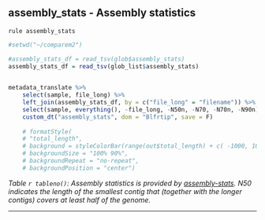 
## assembly_stats - Assembly statistics

`rule assembly_stats`


```r

#setwd("~/comparem2")

#assembly_stats_df = read_tsv(glob$assembly_stats) 
assembly_stats_df = read_tsv(glob_list$assembly_stats) 
        

metadata_translate %>%
    select(sample, file_long) %>%
    left_join(assembly_stats_df, by = c("file_long" = "filename")) %>%
    select(sample, everything(), -file_long, -N50n, -N70, -N70n, -N90n) %>% 
    custom_dt("assembly_stats", dom = "Blfrtip", save = F)
    
    # formatStyle(
    # "total_length",
    # background = styleColorBar(range(out$total_length) + c( -1000, 1000), 'lightblue'),
    # backgroundSize = "100% 90%",
    # backgroundRepeat = "no-repeat",
    # backgroundPosition = "center")


```

*Table `r tableno()`: Assembly statistics is provided by [assembly-stats](https://github.com/sanger-pathogens/assembly-stats#assembly-stats). N50 indicates the length of the smallest contig that (together with the longer contigs) covers at least half of the genome.*

---